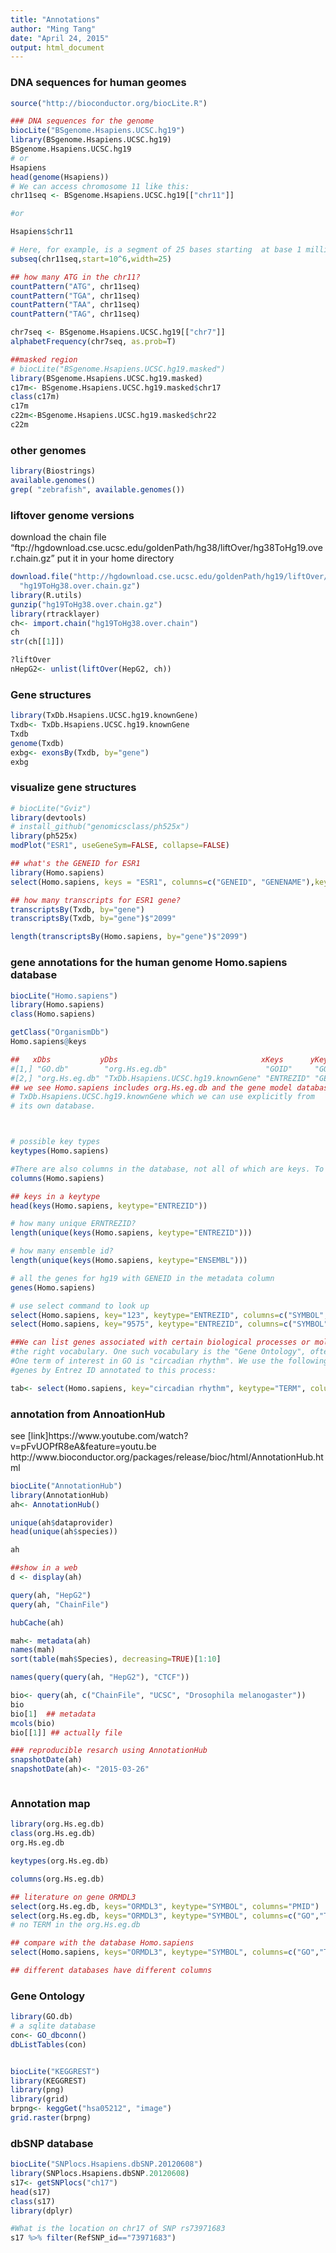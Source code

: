 ```yaml
---
title: "Annotations"
author: "Ming Tang"
date: "April 24, 2015"
output: html_document
---
```


### DNA sequences for human geomes 
```r
source("http://bioconductor.org/biocLite.R")

### DNA sequences for the genome
biocLite("BSgenome.Hsapiens.UCSC.hg19")
library(BSgenome.Hsapiens.UCSC.hg19)
BSgenome.Hsapiens.UCSC.hg19
# or
Hsapiens
head(genome(Hsapiens))
# We can access chromosome 11 like this:
chr11seq <- BSgenome.Hsapiens.UCSC.hg19[["chr11"]]

#or

Hsapiens$chr11

# Here, for example, is a segment of 25 bases starting  at base 1 million 
subseq(chr11seq,start=10^6,width=25)

## how many ATG in the chr11?
countPattern("ATG", chr11seq)
countPattern("TGA", chr11seq)
countPattern("TAA", chr11seq)
countPattern("TAG", chr11seq)

chr7seq <- BSgenome.Hsapiens.UCSC.hg19[["chr7"]]
alphabetFrequency(chr7seq, as.prob=T)

##masked region
# biocLite("BSgenome.Hsapiens.UCSC.hg19.masked")
library(BSgenome.Hsapiens.UCSC.hg19.masked)
c17m<- BSgenome.Hsapiens.UCSC.hg19.masked$chr17
class(c17m)
c17m
c22m<-BSgenome.Hsapiens.UCSC.hg19.masked$chr22
c22m
```

### other genomes
```r
library(Biostrings)
available.genomes()
grep( "zebrafish", available.genomes())

```

### liftover genome versions
download the chain file “ftp://hgdownload.cse.ucsc.edu/goldenPath/hg38/liftOver/hg38ToHg19.over.chain.gz”
put it in your home directory

```r
download.file("http://hgdownload.cse.ucsc.edu/goldenPath/hg19/liftOver/hg19ToHg38.over.chain.gz",
  "hg19ToHg38.over.chain.gz")
library(R.utils)
gunzip("hg19ToHg38.over.chain.gz")
library(rtracklayer)
ch<- import.chain("hg19ToHg38.over.chain")
ch
str(ch[[1]])

?liftOver
nHepG2<- unlist(liftOver(HepG2, ch))

```

### Gene structures
```r
library(TxDb.Hsapiens.UCSC.hg19.knownGene)
Txdb<- TxDb.Hsapiens.UCSC.hg19.knownGene
Txdb
genome(Txdb)
exbg<- exonsBy(Txdb, by="gene")
exbg
```

### visualize gene structures
```r
# biocLite("Gviz")
library(devtools)
# install_github("genomicsclass/ph525x")
library(ph525x)
modPlot("ESR1", useGeneSym=FALSE, collapse=FALSE)

## what's the GENEID for ESR1
library(Homo.sapiens)
select(Homo.sapiens, keys = "ESR1", columns=c("GENEID", "GENENAME"),keytype="SYMBOL")

## how many transcripts for ESR1 gene?
transcriptsBy(Txdb, by="gene")
transcriptsBy(Txdb, by="gene")$"2099"

length(transcriptsBy(Homo.sapiens, by="gene")$"2099")
```

### gene annotations for the human genome Homo.sapiens database
```r
biocLite("Homo.sapiens")
library(Homo.sapiens)
class(Homo.sapiens)

getClass("OrganismDb")
Homo.sapiens@keys

##   xDbs           yDbs                                xKeys      yKeys   
#[1,] "GO.db"        "org.Hs.eg.db"                      "GOID"     "GO"    
#[2,] "org.Hs.eg.db" "TxDb.Hsapiens.UCSC.hg19.knownGene" "ENTREZID" "GENEID"
## we see Homo.sapiens includes org.Hs.eg.db and the gene model database
# TxDb.Hsapiens.UCSC.hg19.knownGene which we can use explicitly from 
# its own database.



# possible key types
keytypes(Homo.sapiens)

#There are also columns in the database, not all of which are keys. To list all the columns:
columns(Homo.sapiens)

## keys in a keytype
head(keys(Homo.sapiens, keytype="ENTREZID"))

# how many unique ERNTREZID?
length(unique(keys(Homo.sapiens, keytype="ENTREZID")))

# how many ensemble id?
length(unique(keys(Homo.sapiens, keytype="ENSEMBL")))

# all the genes for hg19 with GENEID in the metadata column
genes(Homo.sapiens)

# use select command to look up
select(Homo.sapiens, key="123", keytype="ENTREZID", columns=c("SYMBOL", "ENSEMBL", "ENTREZID", "CHR"))
select(Homo.sapiens, key="9575", keytype="ENTREZID", columns=c("SYMBOL", "ENSEMBL", "ENTREZID", "CHR"))

##We can list genes associated with certain biological processes or molecular functions if we know 
#the right vocabulary. One such vocabulary is the "Gene Ontology", often shortened "GO". 
#One term of interest in GO is "circadian rhythm". We use the following command to enumerate 
#genes by Entrez ID annotated to this process:

tab<- select(Homo.sapiens, key="circadian rhythm", keytype="TERM", columns=c("ENTREZID"))
```

### annotation from AnnoationHub
see [link]https://www.youtube.com/watch?v=pFvUOPfR8eA&feature=youtu.be
http://www.bioconductor.org/packages/release/bioc/html/AnnotationHub.html
```r
biocLite("AnnotationHub")
library(AnnotationHub)
ah<- AnnotationHub()

unique(ah$dataprovider)
head(unique(ah$species))

ah

##show in a web
d <- display(ah)

query(ah, "HepG2")
query(ah, "ChainFile")

hubCache(ah)

mah<- metadata(ah)
names(mah)
sort(table(mah$Species), decreasing=TRUE)[1:10]

names(query(query(ah, "HepG2"), "CTCF"))

bio<- query(ah, c("ChainFile", "UCSC", "Drosophila melanogaster"))
bio
bio[1]  ## metadata
mcols(bio)
bio[[1]] ## actually file

### reproducible resarch using AnnotationHub
snapshotDate(ah)
snapshotDate(ah)<- "2015-03-26"



```

### Annotation map
```r
library(org.Hs.eg.db)
class(org.Hs.eg.db)
org.Hs.eg.db

keytypes(org.Hs.eg.db)

columns(org.Hs.eg.db)

## literature on gene ORMDL3
select(org.Hs.eg.db, keys="ORMDL3", keytype="SYMBOL", columns="PMID")
select(org.Hs.eg.db, keys="ORMDL3", keytype="SYMBOL", columns=c("GO","TERM"))
# no TERM in the org.Hs.eg.db

## compare with the database Homo.sapiens  
select(Homo.sapiens, keys="ORMDL3", keytype="SYMBOL", columns=c("GO","TERM"))

## different databases have different columns

```

### Gene Ontology 

```r
library(GO.db)
# a sqlite database
con<- GO_dbconn()
dbListTables(con)



```

```r
biocLite("KEGGREST")
library(KEGGREST)
library(png)
library(grid)
brpng<- keggGet("hsa05212", "image")
grid.raster(brpng)
```


### dbSNP database

```r

biocLite("SNPlocs.Hsapiens.dbSNP.20120608")
library(SNPlocs.Hsapiens.dbSNP.20120608)
s17<- getSNPlocs("ch17")
head(s17)
class(s17)
library(dplyr)

#What is the location on chr17 of SNP rs73971683
s17 %>% filter(RefSNP_id=="73971683")
```






